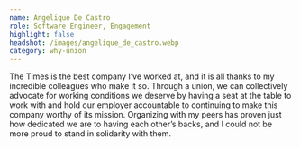 ```yaml
---
name: Angelique De Castro
role: Software Engineer, Engagement
highlight: false
headshot: /images/angelique_de_castro.webp
category: why-union
---
```

The Times is the best company I’ve worked at, and it is all thanks to my incredible colleagues who make it so. Through a union, we can collectively advocate for working conditions we deserve by having a seat at the table to work with and hold our employer accountable to continuing to make this company worthy of its mission. Organizing with my peers has proven just how dedicated we are to having each other’s backs, and I could not be more proud to stand in solidarity with them.
